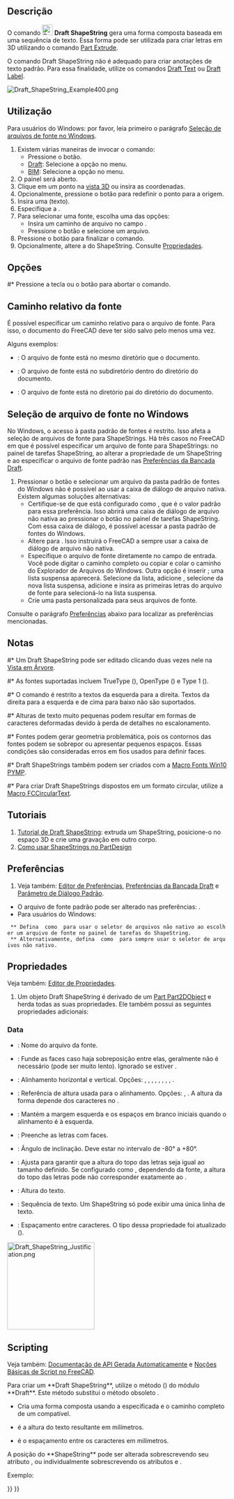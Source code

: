 <languages/>

{{Docnav  
|[[Draft_Facebinder/pt-br|Facebinder]]  
|[[Draft_Hatch/pt-br|Hatch]]  
|[[Draft_Workbench/pt-br|Draft]]  
|IconL=Draft_Facebinder.svg  
|IconR=Draft_Hatch.svg  
|IconC=Workbench_Draft.svg  
}}

{{GuiCommand  
|Name=Draft ShapeString  
|MenuLocation=Drafting → Forma a partir de texto<br>Anotação → Forma a partir de texto  
|Workbenches=[[Draft_Workbench/pt-br|Draft]], [[BIM_Workbench/pt-br|BIM]]  
|Shortcut=  
|Version=0.14  
|SeeAlso=[[Draft_Text/pt-br|Draft Text]], [[Draft_Label/pt-br|Draft Label]], [[Part_Extrude/pt-br|Part Extrude]]  
}}

<span id="Description"></span>
== Descrição ==

O comando [[Image:Draft_ShapeString.svg|24px]] '''Draft ShapeString''' gera uma forma composta baseada em uma sequência de texto. Essa forma pode ser utilizada para criar letras em 3D utilizando o comando [[Part_Extrude/pt-br|Part Extrude]].

O comando Draft ShapeString não é adequado para criar anotações de texto padrão. Para essa finalidade, utilize os comandos [[Draft_Text/pt-br|Draft Text]] ou [[Draft_Label/pt-br|Draft Label]].

[[Image:Draft_ShapeString_Example400.png]]
{{Caption|Um único ponto é necessário para posicionar o ShapeString}}

<span id="Usage"></span>
== Utilização ==

Para usuários do Windows: por favor, leia primeiro o parágrafo [[#Font_file_selection_on_Windows/pt-br|Seleção de arquivos de fonte no Windows]].

<div class="mw-translate-fuzzy">
# Existem várias maneiras de invocar o comando:  
#* Pressione o {{Button|[[Image:Draft_ShapeString.svg|16px]] [[Draft_ShapeString/pt-br|Forma a partir de texto]]}} botão.  
#* [[Draft_Workbench/pt-br|Draft]]: Selecione a opção {{MenuCommand|Desenho → [[Image:Draft_ShapeString.svg|16px]] Forma a partir de texto}} no menu.  
#* [[BIM_Workbench/pt-br|BIM]]: Selecione a opção {{MenuCommand|Anotação → [[Image:Draft_ShapeString.svg|16px]] Forma a partir de texto}} no menu.  
# O painel {{MenuCommand|ShapeString}} será aberto.  
# Clique em um ponto na [[3D_view/pt-br|vista 3D]] ou insira as coordenadas.  
# Opcionalmente, pressione o {{Button|Redefinir Ponto}} botão para redefinir o ponto para a origem.  
# Insira uma {{MenuCommand|String}} (texto).  
# Especifique a {{MenuCommand|Altura}}.  
# Para selecionar uma fonte, escolha uma das opções:  
#* Insira um caminho de arquivo no campo {{MenuCommand|Arquivo de fonte}}.  
#* Pressione o {{Button|...}} botão e selecione um arquivo.  
# Pressione o {{Button|OK}} botão para finalizar o comando.  
# Opcionalmente, altere a {{PropertyData|Justificação}} do ShapeString. Consulte [[#Properties/pt-br|Propriedades]].
</div>

<span id="Options"></span>
== Opções ==

#* Pressione a tecla {{KEY|Esc}} ou o botão {{Button|Cancelar}} para abortar o comando.

<span id="Relative_file_path"></span>
<div class="mw-translate-fuzzy">
==Caminho relativo da fonte==
</div>

{{Version/pt-br|1.1}}

É possível especificar um caminho relativo para o arquivo de fonte. Para isso, o documento do FreeCAD deve ter sido salvo pelo menos uma vez.

Alguns exemplos:  
* {{FileName|./SomeFont.ttf}}: O arquivo de fonte está no mesmo diretório que o documento.  
* {{FileName|./MyDirectory/SomeFont.ttf}}: O arquivo de fonte está no subdiretório {{FileName|MyDirectory}} dentro do diretório do documento.  
* {{FileName|../SomeFont.ttf}}: O arquivo de fonte está no diretório pai do diretório do documento.

<span id="Font_file_selection_on_Windows"></span>
==Seleção de arquivo de fonte no Windows==

<div class="mw-translate-fuzzy">
No Windows, o acesso à pasta padrão de fontes é restrito. Isso afeta a seleção de arquivos de fonte para ShapeStrings. Há três casos no FreeCAD em que é possível especificar um arquivo de fonte para ShapeStrings: no painel de tarefas ShapeString, ao alterar a propriedade {{PropertyData|Arquivo de Fonte}} de um ShapeString e ao especificar o arquivo de fonte padrão nas [[Draft_Preferences/pt-br#Texts_and_dimensions|Preferências da Bancada Draft]].
</div>

# Pressionar o botão {{Button|...}} e selecionar um arquivo da pasta padrão de fontes do Windows não é possível ao usar a caixa de diálogo de arquivo nativa. Existem algumas soluções alternativas:  
#* Certifique-se de que {{MenuCommand|DontUseNativeFontDialog}} está configurado como {{True}}, que é o valor padrão para essa preferência. Isso abrirá uma caixa de diálogo de arquivo não nativa ao pressionar o botão {{Button|...}} no painel de tarefas ShapeString. Com essa caixa de diálogo, é possível acessar a pasta padrão de fontes do Windows.  
#* Altere {{MenuCommand|DontUseNativeDialog}} para {{True}}. Isso instruirá o FreeCAD a sempre usar a caixa de diálogo de arquivo não nativa.  
#* Especifique o arquivo de fonte diretamente no campo de entrada. Você pode digitar o caminho completo ou copiar e colar o caminho do Explorador de Arquivos do Windows. Outra opção é inserir {{Value|C:\}}; uma lista suspensa aparecerá. Selecione {{Value|Windows}} da lista, adicione {{Value|\F}}, selecione {{Value|Fonts}} da nova lista suspensa, adicione {{Value|\}} e insira as primeiras letras do arquivo de fonte para selecioná-lo na lista suspensa.  
#* Crie uma pasta personalizada para seus arquivos de fonte.

Consulte o parágrafo [[#Preferences/pt-br|Preferências]] abaixo para localizar as preferências mencionadas.

<span id="Notes"></span>
==Notas==

<div class="mw-translate-fuzzy">
#* Um Draft ShapeString pode ser editado clicando duas vezes nele na [[Tree_view/pt-br|Vista em Árvore]].  
#* As fontes suportadas incluem TrueType ({{FileName|.ttf}}), OpenType ({{FileName|.otf}}) e Type 1 ({{FileName|.pfb}}).  
#* O comando é restrito a textos da esquerda para a direita. Textos da direita para a esquerda e de cima para baixo não são suportados.  
#* Alturas de texto muito pequenas podem resultar em formas de caracteres deformadas devido à perda de detalhes no escalonamento.  
#* Fontes podem gerar geometria problemática, pois os contornos das fontes podem se sobrepor ou apresentar pequenos espaços. Essas condições são consideradas erros em fios usados para definir faces.  
#* Draft ShapeStrings também podem ser criados com a [[Macro_Fonts_Win10_PYMP/pt-br|Macro Fonts Win10 PYMP]].  
#* Para criar Draft ShapeStrings dispostos em um formato circular, utilize a [[Macro_FCCircularText/pt-br|Macro FCCircularText]].
</div>

<span id="Tutorials"></span>
== Tutoriais ==

<div class="mw-translate-fuzzy">
# [[Draft_ShapeString_tutorial/pt-br|Tutorial de Draft ShapeString]]: extruda um ShapeString, posicione-o no espaço 3D e crie uma gravação em outro corpo.  
# [https://forum.freecadweb.org/viewtopic.php?f=3&t=36623 Como usar ShapeStrings no PartDesign]
</div>

<span id="Preferences"></span>
==Preferências==

# Veja também: [[Preferences_Editor/pt-br|Editor de Preferências]], [[Draft_Preferences/pt-br|Preferências da Bancada Draft]] e [[Std_DlgParameter/pt-br|Parâmetro de Diálogo Padrão]].

* O arquivo de fonte padrão pode ser alterado nas preferências: {{MenuCommand|Editar → Preferências... → Draft → Textos e dimensões → Arquivo de fonte padrão para ShapeString}}.  
* Para usuários do Windows:  
  ** Defina {{MenuCommand|Ferramentas → Editar parâmetros... → BaseApp → Preferences → Dialog → DontUseNativeFontDialog}} como {{True}} para usar o seletor de arquivos não nativo ao escolher um arquivo de fonte no painel de tarefas do ShapeString.  
  ** Alternativamente, defina {{MenuCommand|Ferramentas → Editar parâmetros... → BaseApp → Preferences → Dialog → DontUseNativeDialog}} como {{True}} para sempre usar o seletor de arquivos não nativo.

<span id="Properties"></span>
==Propriedades==

Veja também: [[Property_editor/pt-br|Editor de Propriedades]].

# Um objeto Draft ShapeString é derivado de um [[Part_Part2DObject/pt-br|Part Part2DObject]] e herda todas as suas propriedades. Ele também possui as seguintes propriedades adicionais:

===Data===

{{TitleProperty|Draft}}

<div class="mw-translate-fuzzy">
* {{PropertyData|Font File|File}}: Nome do arquivo da fonte.  
* {{PropertyData|Fuse|Bool}}: Funde as faces caso haja sobreposição entre elas, geralmente não é necessário (pode ser muito lento). Ignorado se {{PropertyData|Make Face}} estiver {{FALSE}}. {{Version|1.0}}  
* {{PropertyData|Justification|Enumeration}}: Alinhamento horizontal e vertical. Opções: {{value|Top-Left}}, {{value|Top-Center}}, {{value|Top-Right}}, {{value|Middle-Left}}, {{value|Middle-Center}}, {{value|Middle-Right}}, {{value|Bottom-Left}}, {{value|Bottom-Center}}, {{value|Bottom-Right}}. {{Version|1.0}}  
* {{PropertyData|Justification Reference|Enumeration}}: Referência de altura usada para o alinhamento. Opções: {{value|Cap Height}}, {{value|Shape Height}}. A altura da forma depende dos caracteres no {{PropertyData|String}}. {{Version|1.0}}  
* {{PropertyData|Keep Left Margin|Bool}}: Mantém a margem esquerda e os espaços em branco iniciais quando o alinhamento é à esquerda. {{Version|1.0}}  
* {{PropertyData|Make Face|Bool}}: Preenche as letras com faces.  
* {{PropertyData|Oblique Angle|Angle}}: Ângulo de inclinação. Deve estar no intervalo de -80° a +80°. {{Version|1.0}}  
* {{PropertyData|Scale To Size|Bool}}: Ajusta para garantir que a altura do topo das letras seja igual ao tamanho definido. Se configurado como {{FALSE}}, dependendo da fonte, a altura do topo das letras pode não corresponder exatamente ao {{PropertyData|Size}}. {{Version|1.0}}  
* {{PropertyData|Size|Length}}: Altura do texto.  
* {{PropertyData|String|String}}: Sequência de texto. Um ShapeString só pode exibir uma única linha de texto.  
* {{PropertyData|Tracking|Distance}}: Espaçamento entre caracteres. O tipo dessa propriedade foi atualizado ({{Version|1.0}}).
</div>

[[Image:Draft_ShapeString_Justification.png|200px]]
{{Caption|A altura do retângulo vermelho (linha contínua) é igual à altura do topo das letras (cap height).<br>  
A altura do retângulo verde (linha tracejada) é igual à altura da forma (shape height).<br>  
Os cantos, os pontos médios das bordas e o centro dos retângulos<br>  
correspondem às 9 opções de alinhamento: de Superior-Esquerdo a Inferior-Direito.}}

==Scripting==

Veja também: [https://freecad.github.io/SourceDoc/ Documentação de API Gerada Automaticamente] e [[FreeCAD_Scripting_Basics/pt-br|Noções Básicas de Script no FreeCAD]].

Para criar um **Draft ShapeString**, utilize o método {{incode|make_shapestring}} ({{Version|0.19}}) do módulo **Draft**. Este método substitui o método obsoleto {{incode|makeShapeString}}.

{{Code|code=
shapestring = make_shapestring(String, FontFile, Size=100, Tracking=0)
}}

* Cria uma forma composta {{incode|shapestring}} usando a {{incode|String}} especificada e o caminho completo de um {{incode|FontFile}} compatível.  
* {{incode|Size}} é a altura do texto resultante em milímetros.  
* {{incode|Tracking}} é o espaçamento entre os caracteres em milímetros.

A posição do **ShapeString** pode ser alterada sobrescrevendo seu atributo {{incode|Placement}}, ou individualmente sobrescrevendo os atributos {{incode|Placement.Base}} e {{incode|Placement.Rotation}}.

Exemplo:

{{Code|code=
import FreeCAD as App
import Draft

doc = App.newDocument()

font1 = "/usr/share/fonts/truetype/msttcorefonts/Arial.ttf"
font2 = "/usr/share/fonts/truetype/dejavu/DejaVuSerif.ttf"
font3 = "/usr/share/fonts/truetype/freefont/FreeSerifItalic.ttf"

S1 = Draft.make_shapestring("This is a sample text", font1, 200)

S2 = Draft.make_shapestring("Inclined text", font2, 200, 10)

zaxis = App.Vector(0, 0, 1)
p2 = App.Vector(-1000, 500, 0)
place2 = App.Placement(p2, App.Rotation(zaxis, 45))
S2.Placement = place2

S3 = Draft.make_shapestring("Upside-down text", font3, 200, 10)
S3.Placement.Base = App.Vector(0, -1000, 0)
S3.Placement.Rotation = App.Rotation(zaxis, 180)

doc.recompute()
}}


{{Docnav  
|[[Draft_Facebinder/pt-br|Facebinder]]  
|[[Draft_Hatch/pt-br|Hatch]]  
|[[Draft_Workbench/pt-br|Bancada Draft]]  
|IconL=Draft_Facebinder.svg  
|IconR=Draft_Hatch.svg  
|IconC=Workbench_Draft.svg  
}}

{{Draft Tools navi{{#translation:}}}}
{{Userdocnavi{{#translation:}}}}